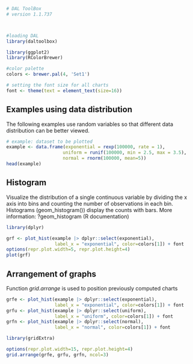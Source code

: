 ```r
# DAL ToolBox
# version 1.1.737



#loading DAL
library(daltoolbox) 
```

```r
library(ggplot2)
library(RColorBrewer)

#color palette
colors <- brewer.pal(4, 'Set1')

# setting the font size for all charts
font <- theme(text = element_text(size=16))
```

## Examples using data distribution
The following examples use random variables so that different data distribution can be better viewed.

```r
# example: dataset to be plotted  
example <- data.frame(exponential = rexp(100000, rate = 1), 
                     uniform = runif(100000, min = 2.5, max = 3.5), 
                     normal = rnorm(100000, mean=5))
head(example)
```

## Histogram

Visualize the distribution of a single continuous variable by dividing the x axis into bins and counting the number of observations in each bin. Histograms (geom_histogram()) display the counts with bars.
More information: ?geom_histogram (R documentation)

```r
library(dplyr)

grf <- plot_hist(example |> dplyr::select(exponential), 
                  label_x = "exponential", color=colors[1]) + font
options(repr.plot.width=5, repr.plot.height=4)
plot(grf)
```

## Arrangement of graphs

Function $grid.arrange$ is used to position previously computed charts

```r
grfe <- plot_hist(example |> dplyr::select(exponential), 
                  label_x = "exponential", color=colors[1]) + font
grfu <- plot_hist(example |> dplyr::select(uniform), 
                  label_x = "uniform", color=colors[1]) + font  
grfn <- plot_hist(example |> dplyr::select(normal), 
                  label_x = "normal", color=colors[1]) + font 
```

```r
library(gridExtra)  

options(repr.plot.width=15, repr.plot.height=4)
grid.arrange(grfe, grfu, grfn, ncol=3)
```

